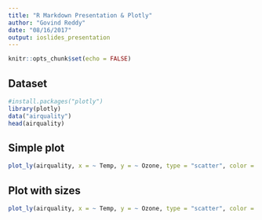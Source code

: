 ---
title: "R Markdown Presentation & Plotly"
author: "Govind Reddy"
date: "08/16/2017"
output: ioslides_presentation
---

```{r setup, include=FALSE}
knitr::opts_chunk$set(echo = FALSE)
```

## Dataset 

```{r, message=FALSE}
#install.packages("plotly")
library(plotly)
data("airquality")
head(airquality)
```

## Simple plot
```{r, message=FALSE, warning=FALSE}
plot_ly(airquality, x = ~ Temp, y = ~ Ozone, type = "scatter", color = ~ factor(Month))
```

## Plot with sizes 
```{r, warning=FALSE, message=FALSE}
plot_ly(airquality, x = ~ Temp, y = ~ Ozone, type = "scatter", color = ~ factor(Month), size = ~Solar.R)
```